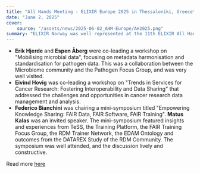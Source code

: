 ```yaml
---
title: "All Hands Meeting - ELIXIR Europe 2025 in Thessaloniki, Greece"
date: "June 2, 2025"
cover:
    source: "/assets/news/2025-06-02_AHM-Europe/AH2025.png"
summary: "ELIXIR Norway was well represented at the 11th ELIXIR All Hands meeting, which took place in Thessaloniki 2-5 June."
---
```

* **Erik Hjerde** and **Espen Åberg** were co-leading a workshop on "Mobilising microbial data", focusing on metadata harmonisation and standardisation for pathogen data. This was a collaboration between the Microbiome community and the Pathogen Focus Group, and was very well visited.
* **Eivind Hovig** was co-leading a workshop on "Trends in Services for Cancer Research: Fostering Interoperability and Data Sharing" that addressed the challenges and opportunities in cancer research data management and analysis.
* **Federico Bianchini** was chairing a mini-symposium titled "Empowering Knowledge Sharing: FAIR Data, FAIR Software, FAIR Training". **Matus Kalas** was an invited speaker. The mini-symposium featured insights and experiences from TeSS, the Training Platform, the FAIR Training Focus Group, the RDM Trainer Network, the EDAM Ontology and outcomes from the DATAREX Study of the RDM Community. The symposium was well attended, and the discussion lively and constructive.


Read more [here](https://elixir-events.eventscase.com/EN/ahm2025)
